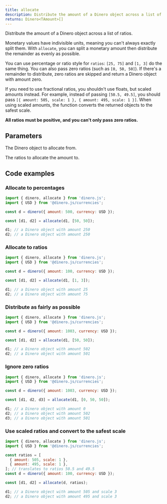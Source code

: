 ```yaml
---
title: allocate
description: Distribute the amount of a Dinero object across a list of ratios.
returns: Dinero<TAmount>[]
---
```


Distribute the amount of a Dinero object across a list of ratios.

Monetary values have indivisible units, meaning you can't always exactly split them. With `allocate`, you can split a monetary amount then distribute the remainder as evenly as possible.

You can use percentage or ratio style for `ratios`: `[25, 75]` and `[1, 3]` do the same thing. You can also pass zero ratios (such as `[0, 50, 50]`). If there's a remainder to distribute, zero ratios are skipped and return a Dinero object with amount zero.

If you need to use fractional ratios, you shouldn't use floats, but scaled amounts instead. For example, instead of passing `[50.5, 49.5]`, you should pass `[{ amount: 505, scale: 1 }, { amount: 495, scale: 1 }]`. When using scaled amounts, the function converts the returned objects to the safest scale.

**All ratios must be positive, and you can't only pass zero ratios.**

## Parameters

<Parameters>

<Parameter name="dineroObject" type="Dinero<TAmount>" required={true}>

The Dinero object to allocate from.

</Parameter>

<Parameter name="ratios" type="Array<ScaledAmount<TAmount> | TAmount>" required={true}>

The ratios to allocate the amount to.

</Parameter>

</Parameters>

## Code examples

### Allocate to percentages

```js
import { dinero, allocate } from 'dinero.js';
import { USD } from '@dinero.js/currencies';

const d = dinero({ amount: 500, currency: USD });

const [d1, d2] = allocate(d1, [50, 50]);

d1; // a Dinero object with amount 250
d2; // a Dinero object with amount 250
```

### Allocate to ratios

```js
import { dinero, allocate } from 'dinero.js';
import { USD } from '@dinero.js/currencies';

const d = dinero({ amount: 100, currency: USD });

const [d1, d2] = allocate(d1, [1, 3]);

d1; // a Dinero object with amount 25
d2; // a Dinero object with amount 75
```

### Distribute as fairly as possible

```js
import { dinero, allocate } from 'dinero.js';
import { USD } from '@dinero.js/currencies';

const d = dinero({ amount: 1003, currency: USD });

const [d1, d2] = allocate(d1, [50, 50]);

d1; // a Dinero object with amount 502
d2; // a Dinero object with amount 501
```

### Ignore zero ratios

```js
import { dinero, allocate } from 'dinero.js';
import { USD } from '@dinero.js/currencies';

const d = dinero({ amount: 1003, currency: USD });

const [d1, d2, d3] = allocate(d1, [0, 50, 50]);

d1; // a Dinero object with amount 0
d2; // a Dinero object with amount 502
d3; // a Dinero object with amount 501
```

### Use scaled ratios and convert to the safest scale

```js
import { dinero, allocate } from 'dinero.js';
import { USD } from '@dinero.js/currencies';

const ratios = [
  { amount: 505, scale: 1 },
  { amount: 495, scale: 1 },
]; // translates to ratios 50.5 and 49.5
const d = dinero({ amount: 100, currency: USD });

const [d1, d2] = allocate(d, ratios);

d1; // a Dinero object with amount 505 and scale 3
d2; // a Dinero object with amount 495 and scale 3
```
